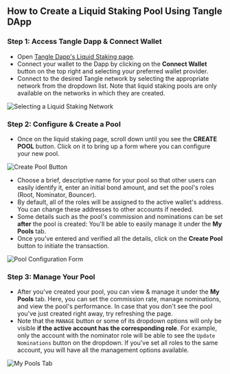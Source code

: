 ## How to Create a Liquid Staking Pool Using Tangle DApp

### Step 1: Access Tangle Dapp & Connect Wallet

- Open [Tangle Dapp's Liquid Staking page](https://app.tangle.tools/liquid-staking).
- Connect your wallet to the Dapp by clicking on the **Connect Wallet** button on the top right and selecting your preferred wallet provider.
- Connect to the desired Tangle network by selecting the appropriate network from the dropdown list. Note that liquid staking pools are only available on the networks in which they are created.

![Selecting a Liquid Staking Network](../../../images/liquid-staking/select-ls-network.png)

### Step 2: Configure & Create a Pool

- Once on the liquid staking page, scroll down until you see the **CREATE POOL** button. Click on it to bring up a form where you can configure your new pool.

![Create Pool Button](../../../images/liquid-staking/create-pool-btn.png)

- Choose a brief, descriptive name for your pool so that other users can easily identify it, enter an initial bond amount, and set the pool's roles (Root, Nominator, Bouncer).
- By default, all of the roles will be assigned to the active wallet's address. You can change these addresses to other accounts if needed.
- Some details such as the pool's commission and nominations can be set **after** the pool is created: You'll be able to easily manage it under the **My Pools** tab.
- Once you've entered and verified all the details, click on the **Create Pool** button to initiate the transaction.

![Pool Configuration Form](../../../images/liquid-staking/create-pool-form.png)

### Step 3: Manage Your Pool

- After you've created your pool, you can view & manage it under the **My Pools** tab. Here, you can set the commission rate, manage nominations, and view the pool's performance. In case that you don't see the pool you've just created right away, try refreshing the page.
- Note that the `MANAGE` button or some of its dropdown options will only be visible **if the active account has the corresponding role**. For example, only the account with the nominator role will be able to see the `Update Nominations` button on the dropdown. If you've set all roles to the same account, you will have all the management options available.

![My Pools Tab](../../../images/liquid-staking/my-pools.png)
